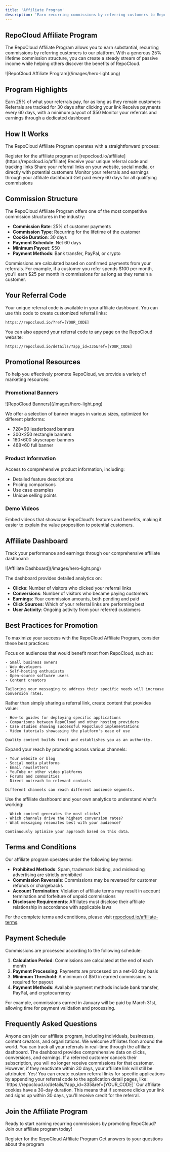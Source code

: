 ```yaml
---
title: 'Affiliate Program'
description: 'Earn recurring commissions by referring customers to RepoCloud'
---
```


## RepoCloud Affiliate Program

The RepoCloud Affiliate Program allows you to earn substantial, recurring commissions by referring customers to our platform. With a generous 25% lifetime commission structure, you can create a steady stream of passive income while helping others discover the benefits of RepoCloud.

<Frame>
  ![RepoCloud Affiliate Program](/images/hero-light.png)
</Frame>

## Program Highlights

<CardGroup cols={2}>
  <Card title="25% Lifetime Commission" icon="money-bill-wave">
    Earn 25% of what your referrals pay, for as long as they remain  customers
  </Card>
  <Card title="30-Day Cookie Window" icon="cookie">
    Referrals are tracked for 30 days after clicking your link
  </Card>
  <Card title="Reliable Payouts" icon="calendar-check">
    Receive payments every 60 days, with a minimum payout of $50
  </Card>
  <Card title="Easy Tracking" icon="chart-line">
    Monitor your referrals and earnings through a dedicated dashboard
  </Card>
</CardGroup>

## How It Works

The RepoCloud Affiliate Program operates with a straightforward process:

<Steps>
  <Step title="Sign Up">
    Register for the affiliate program at [repocloud.io/affiliate](https://repocloud.io/affiliate)
  </Step>
  <Step title="Get Your Referral Link">
    Receive your unique referral code and tracking links
  </Step>
  <Step title="Promote RepoCloud">
    Share your referral links on your website, social media, or directly with potential customers
  </Step>
  <Step title="Track Performance">
    Monitor your referrals and earnings through your affiliate dashboard
  </Step>
  <Step title="Receive Payments">
    Get paid every 60 days for all qualifying commissions
  </Step>
</Steps>

## Commission Structure

The RepoCloud Affiliate Program offers one of the most competitive commission structures in the industry:

- **Commission Rate**: 25% of customer payments
- **Commission Type**: Recurring for the lifetime of the customer
- **Cookie Duration**: 30 days
- **Payment Schedule**: Net 60 days
- **Minimum Payout**: $50
- **Payment Methods**: Bank transfer, PayPal, or crypto

<Note>
  Commissions are calculated based on confirmed payments from your referrals. For example, if a customer you refer spends $100 per month, you'll earn $25 per month in commissions for as long as they remain a customer.
</Note>

## Your Referral Code

Your unique referral code is available in your affiliate dashboard. You can use this code to create customized referral links:

```
https://repocloud.io/?ref=[YOUR_CODE]
```

You can also append your referral code to any page on the RepoCloud website:

```
https://repocloud.io/details/?app_id=335&ref=[YOUR_CODE]
```

## Promotional Resources

To help you effectively promote RepoCloud, we provide a variety of marketing resources:

### Promotional Banners

<Frame>
  ![RepoCloud Banners](/images/hero-light.png)
</Frame>

We offer a selection of banner images in various sizes, optimized for different platforms:

- 728×90 leaderboard banners
- 300×250 rectangle banners
- 160×600 skyscraper banners
- 468×60 full banner

### Product Information

Access to comprehensive product information, including:

- Detailed feature descriptions
- Pricing comparisons
- Use case examples
- Unique selling points

### Demo Videos

Embed videos that showcase RepoCloud's features and benefits, making it easier to explain the value proposition to potential customers.

## Affiliate Dashboard

Track your performance and earnings through our comprehensive affiliate dashboard:

<Frame>
  ![Affiliate Dashboard](/images/hero-light.png)
</Frame>

The dashboard provides detailed analytics on:

- **Clicks**: Number of visitors who clicked your referral links
- **Conversions**: Number of visitors who became paying customers
- **Earnings**: Your commission amounts, both pending and paid
- **Click Sources**: Which of your referral links are performing best
- **User Activity**: Ongoing activity from your referred customers

## Best Practices for Promotion

To maximize your success with the RepoCloud Affiliate Program, consider these best practices:

<AccordionGroup>
  <Accordion title="Identify Your Audience">
    Focus on audiences that would benefit most from RepoCloud, such as:
    
    - Small business owners
    - Web developers
    - Self-hosting enthusiasts
    - Open-source software users
    - Content creators
    
    Tailoring your messaging to address their specific needs will increase conversion rates.
  </Accordion>
  <Accordion title="Create Valuable Content">
    Rather than simply sharing a referral link, create content that provides value:
    
    - How-to guides for deploying specific applications
    - Comparisons between RepoCloud and other hosting providers
    - Case studies showing successful RepoCloud implementations
    - Video tutorials showcasing the platform's ease of use
    
    Quality content builds trust and establishes you as an authority.
  </Accordion>
  <Accordion title="Leverage Multiple Channels">
    Expand your reach by promoting across various channels:
    
    - Your website or blog
    - Social media platforms
    - Email newsletters
    - YouTube or other video platforms
    - Forums and communities
    - Direct outreach to relevant contacts
    
    Different channels can reach different audience segments.
  </Accordion>
  <Accordion title="Track and Optimize">
    Use the affiliate dashboard and your own analytics to understand what's working:
    
    - Which content generates the most clicks?
    - Which channels drive the highest conversion rates?
    - What messaging resonates best with your audience?
    
    Continuously optimize your approach based on this data.
  </Accordion>
</AccordionGroup>

## Terms and Conditions

Our affiliate program operates under the following key terms:

- **Prohibited Methods**: Spam, trademark bidding, and misleading advertising are strictly prohibited
- **Commission Reversals**: Commissions may be reversed for customer refunds or chargebacks
- **Account Termination**: Violation of affiliate terms may result in account termination and forfeiture of unpaid commissions
- **Disclosure Requirements**: Affiliates must disclose their affiliate relationship in accordance with applicable laws

For the complete terms and conditions, please visit [repocloud.io/affiliate-terms](https://repocloud.io/affiliate-terms).

## Payment Schedule

Commissions are processed according to the following schedule:

1. **Calculation Period**: Commissions are calculated at the end of each month
2. **Payment Processing**: Payments are processed on a net-60 day basis
3. **Minimum Threshold**: A minimum of $50 in earned commissions is required for payout
4. **Payment Methods**: Available payment methods include bank transfer, PayPal, and cryptocurrency

For example, commissions earned in January will be paid by March 31st, allowing time for payment validation and processing.

## Frequently Asked Questions

<AccordionGroup>
  <Accordion title="Who can join the affiliate program?">
    Anyone can join our affiliate program, including individuals, businesses, content creators, and organizations. We welcome affiliates from around the world.
  </Accordion>
  <Accordion title="How do I track my referrals?">
    You can track all your referrals in real-time through the affiliate dashboard. The dashboard provides comprehensive data on clicks, conversions, and earnings.
  </Accordion>
  <Accordion title="What happens if a referred customer cancels?">
    If a referred customer cancels their subscription, you will no longer receive commissions for that customer. However, if they reactivate within 30 days, your affiliate link will still be attributed.
  </Accordion>
  <Accordion title="Can I promote specific applications?">
    Yes! You can create custom referral links for specific applications by appending your referral code to the application detail pages, like: `https://repocloud.io/details/?app_id=335&ref=[YOUR_CODE]`
  </Accordion>
  <Accordion title="How long does the cookie last?">
    Our affiliate cookies have a 30-day duration. This means that if someone clicks your link and signs up within 30 days, you'll receive credit for the referral.
  </Accordion>
</AccordionGroup>

## Join the Affiliate Program

Ready to start earning recurring commissions by promoting RepoCloud? Join our affiliate program today!

<CardGroup>
  <Card title="Sign Up Now" icon="user-plus" href="https://repocloud.io/affiliate">
    Register for the RepoCloud Affiliate Program
  </Card>
  <Card title="Contact Affiliate Support" icon="headset" href="mailto:affiliates@repocloud.io">
    Get answers to your questions about the program
  </Card>
</CardGroup> 